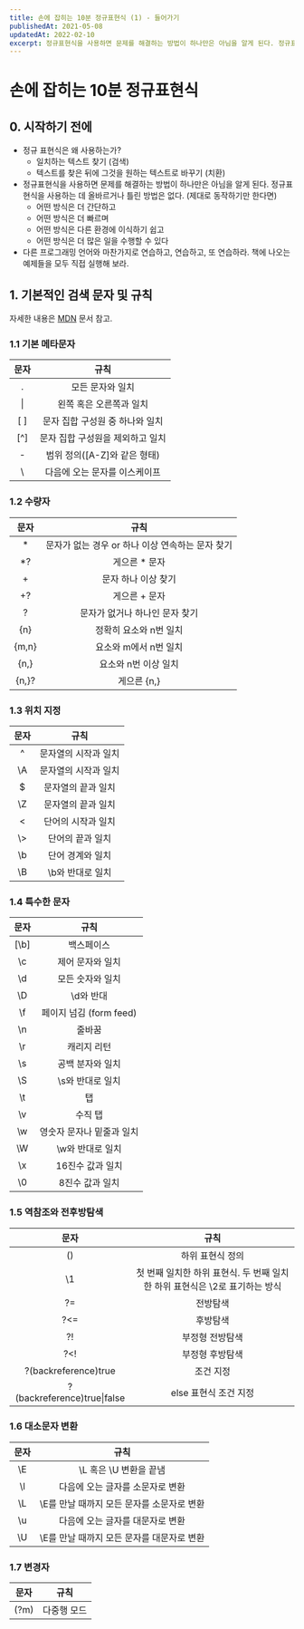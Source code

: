 ```yaml
---
title: 손에 잡히는 10분 정규표현식 (1) - 들어가기
publishedAt: 2021-05-08
updatedAt: 2022-02-10
excerpt: 정규표현식을 사용하면 문제를 해결하는 방법이 하나만은 아님을 알게 된다. 정규표현식을 사용하는 데 올바르거나 틀린 방법은 없다. (제대로 동작하기만 한다면)
---
```


# 손에 잡히는 10분 정규표현식

## 0. 시작하기 전에

- 정규 표현식은 왜 사용하는가?
  - 일치하는 텍스트 찾기 (검색)
  - 텍스트를 찾은 뒤에 그것을 원하는 텍스트로 바꾸기 (치환)
- 정규표현식을 사용하면 문제를 해결하는 방법이 하나만은 아님을 알게 된다. 정규표현식을 사용하는 데 올바르거나 틀린 방법은 없다. (제대로 동작하기만 한다면)
  - 어떤 방식은 더 간단하고
  - 어떤 방식은 더 빠르며
  - 어떤 방식은 다른 환경에 이식하기 쉽고
  - 어떤 방식은 더 많은 일을 수행할 수 있다
- 다른 프로그래밍 언어와 마찬가지로 연습하고, 연습하고, 또 연습하라. 책에 나오는 예제들을 모두 직접 실행해 보라.

## 1. 기본적인 검색 문자 및 규칙

자세한 내용은 [MDN](https://developer.mozilla.org/en-US/docs/Web/JavaScript/Guide/Regular_Expressions) 문서 참고.

### 1.1 기본 메타문자

| 문자  |               규칙               |
| :---: | :------------------------------: |
|   .   |         모든 문자와 일치         |
|  \|   |     왼쪽 혹은 오른쪽과 일치      |
| \[ \] | 문자 집합 구성원 중 하나와 일치  |
| \[^\] | 문자 집합 구성원을 제외하고 일치 |
|   -   |   범위 정의([A-Z]와 같은 형태)   |
|  \    |  다음에 오는 문자를 이스케이프   |

### 1.2 수량자

| 문자  |                       규칙                       |
| :---: | :----------------------------------------------: |
|  \*   | 문자가 없는 경우 or 하나 이상 연속하는 문자 찾기 |
|  \*?  |                  게으른 \* 문자                  |
|   +   |               문자 하나 이상 찾기                |
|  +?   |                  게으른 + 문자                   |
|   ?   |          문자가 없거나 하나인 문자 찾기          |
|  {n}  |              정확히 요소와 n번 일치              |
| {m,n} |              요소와 m에서 n번 일치               |
| {n,}  |               요소와 n번 이상 일치               |
| {n,}? |                   게으른 {n,}                    |

### 1.3 위치 지정

| 문자 |         규칙         |
| :--: | :------------------: |
|  ^   | 문자열의 시작과 일치 |
|  \A  | 문자열의 시작과 일치 |
|  $   |  문자열의 끝과 일치  |
|  \Z  |  문자열의 끝과 일치  |
|  \<  |  단어의 시작과 일치  |
| \\>  |   단어의 끝과 일치   |
|  \b  |   단어 경계와 일치   |
|  \B  |   \b와 반대로 일치   |

### 1.4 특수한 문자

|  문자  |           규칙            |
| :----: | :-----------------------: |
| \[\b\] |        백스페이스         |
|   \c   |     제어 문자와 일치      |
|   \d   |     모든 숫자와 일치      |
|   \D   |         \d와 반대         |
|   \f   |  페이지 넘김 (form feed)  |
|   \n   |          줄바꿈           |
|   \r   |        캐리지 리턴        |
|   \s   |     공백 분자와 일치      |
|   \S   |     \s와 반대로 일치      |
|   \t   |            탭             |
|   \v   |          수직 탭          |
|   \w   | 영숫자 문자나 밑줄과 일치 |
|   \W   |     \w와 반대로 일치      |
|   \x   |     16진수 값과 일치      |
|   \0   |      8진수 값과 일치      |

### 1.5 역참조와 전후방탐색

|            문자             |                                    규칙                                     |
| :-------------------------: | :-------------------------------------------------------------------------: |
|             ()              |                              하위 표현식 정의                               |
|             \1              | 첫 번째 일치한 하위 표현식. 두 번째 일치한 하위 표현식은 \2로 표기하는 방식 |
|             ?=              |                                  전방탐색                                   |
|             ?<=             |                                  후방탐색                                   |
|             ?!              |                               부정형 전방탐색                               |
|             ?<!             |                               부정형 후방탐색                               |
|    ?(backreference)true     |                                  조건 지정                                  |
| ?(backreference)true\|false |                            else 표현식 조건 지정                            |

### 1.6 대소문자 변환

| 문자 |                    규칙                    |
| :--: | :----------------------------------------: |
|  \E  |           \L 혹은 \U 변환을 끝냄           |
|  \l  |      다음에 오는 글자를 소문자로 변환      |
|  \L  | \E를 만날 때까지 모든 문자를 소문자로 변환 |
|  \u  |      다음에 오는 글자를 대문자로 변환      |
|  \U  | \E를 만날 때까지 모든 문자를 대문자로 변환 |

### 1.7 변경자

| 문자 |    규칙     |
| :--: | :---------: |
| (?m) | 다중행 모드 |
